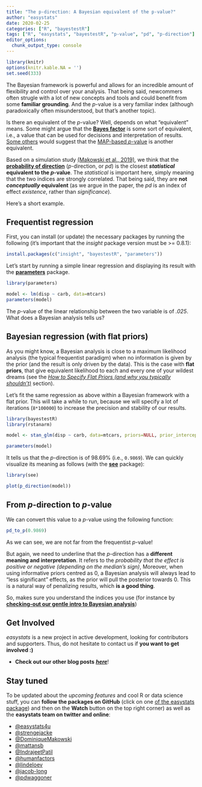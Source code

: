 ```yaml
---
title: "The p-direction: A Bayesian equivalent of the p-value?"
author: "easystats"
date: 2020-02-25
categories: ["R", "bayestestR"]
tags: ["R", "easystats", "bayestestR", "p-value", "pd", "p-direction"]
editor_options: 
  chunk_output_type: console
---
```



```r
library(knitr)
options(knitr.kable.NA = '')
set.seed(333)
```



The Bayesian framework is powerful and allows for an incredible amount of flexibility and control over your analysis. That being said, newcommers often strugle with a lot of new concepts and tools and could benefit from some **familiar grounding**. And the *p*-value is a very familiar index (although paradoxically often misunderstood, but that's another topic).

Is there an equivalent of the *p*-value? Well, depends on what "equivalent" means. Some might argue that the [**Bayes factor**](https://easystats.github.io/bayestestR/articles/bayes_factors.html) is some sort of equivalent, i.e., a value that can be used for decisions and interpretation of results. [Some others](https://www.youtube.com/watch?v=Ip8Ci5KUVRc&t=408s) would suggest that the [MAP-based *p*-value](https://easystats.github.io/bayestestR/reference/p_map.html) is another equivalent.

Based on a simulation study [(Makowski et al., 2019)](https://www.frontiersin.org/articles/10.3389/fpsyg.2019.02767/full), we think that the [**probability of direction**](https://easystats.github.io/bayestestR/articles/probability_of_direction.html) (*p*-direction, or *pd*) is the closest ***statistical* equivalent to the *p*-value**. The *statistical* is important here, simply meaning that the two indices are strongly correlated. That being said, they are **not *conceptually* equivalent** (as we argue in the paper, the *pd* is an index of effect *existence*, rather than *significance*).

Here's a short example.


## Frequentist regression

First, you can install (or update) the necessary packages by running the following (it's important that the *insight* package version must be >= 0.8.1):

```r
install.packages(c("insight", "bayestestR", "parameters"))
```

Let's start by running a simple linear regression and displaying its result with the [**parameters**](https://easystats.github.io/parameters/) package.



```r
library(parameters)

model <- lm(disp ~ carb, data=mtcars)
parameters(model)
```

The *p*-value of the linear relationship between the two variable is of *.025*. What does a Bayesian analysis tells us?


## Bayesian regression (with flat priors)

As you might know, a Bayesian analysis is close to a maximum likelihood analysis (the typical frequentist paradigm) when no information is given by the prior (and the result is only driven by the data). This is the case with **flat priors**, that give equivalent likelihood to each and every one of your wildest dreams (see the [*How to Specify Flat Priors (and why you typically shouldn’t)*](https://cran.r-project.org/web/packages/rstanarm/vignettes/priors.html) section).

Let's fit the same regression as above within a Bayesian framework with a flat prior. This will take a while to run, because we will specify a lot of iterations (`8*100000`) to increase the precision and stability of our results.

```r
library(bayestestR)
library(rstanarm)

model <- stan_glm(disp ~ carb, data=mtcars, priors=NULL, prior_intercept=NULL, chains=10, iter=10000, seed=333)
```
```r
parameters(model)
```

It tells us that the *p*-direction is of 98.69\% (i.e., `0.9869`). We can quickly visualize its meaning as follows (with the [**see**](https://github.com/easystats/see) package):

```r
library(see)

plot(p_direction(model))
```


## From *p*-direction to *p*-value

We can convert this value to a *p*-value using the following function:

```r
pd_to_p(0.9869)
```

As we can see, we are not far from the frequentist *p*-value! 

But again, we need to underline that the *p*-direction has a **different meaning and interpretation**. It refers to the *probability that the effect is positive or negative (depending on the median's sign)*, Moreover, when using informative priors centred as 0, a Bayesian analysis will always lead to "less significant" effects, as the prior will pull the posterior towards 0. This is a natural way of penalizing results, which **is a good thing**.

So, makes sure you understand the indices you use (for instance by [**checking-out our gentle intro to Bayesian analysis**](https://easystats.github.io/bayestestR/articles/bayestestR.html))



## Get Involved

*easystats* is a new project in active development, looking for contributors and supporters. Thus, do not hesitate to contact us if **you want to get involved :)**

- **Check out our other blog posts** [***here***](https://easystats.github.io/blog/posts/)!

## Stay tuned 

To be updated about the *upcoming features* and cool R or data science stuff, you can **follow the packages on GitHub** (click on one [of the easystats package](https://github.com/easystats)) and then on the **Watch** button on the top right corner) as well as the **easystats team on twitter and online**:

- [\@easystats4u](https://twitter.com/easystats4u)
- [\@strengejacke](https://twitter.com/strengejacke)
- [\@DominiqueMakowski](https://twitter.com/Dom_Makowski)
- [\@mattansb](https://twitter.com/mattansb)
- [\@IndrajeetPatil](https://twitter.com/patilindrajeets)
- [\@humanfactors](https://twitter.com/humanfactorsio)
- [\@lindeloev](https://twitter.com/jonaslindeloev)
- [\@jacob-long](https://twitter.com/jacobandrewlong)
- [\@pdwaggoner](https://pdwaggoner.github.io/)
